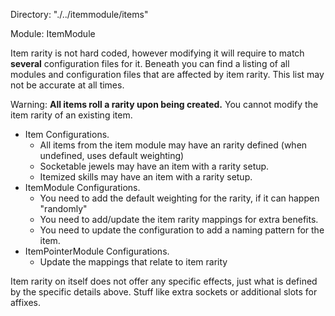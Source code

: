 Directory: "./../itemmodule/items"

Module: ItemModule

Item rarity is not hard coded, however modifying it will require to match '''several''' configuration files for it. Beneath you can find a listing of all modules and configuration files that are affected by item rarity. This list may not be accurate at all times.

Warning: '''All items roll a rarity upon being created.''' You cannot modify the item rarity of an existing item.

* Item Configurations.  
** All items from the item module may have an rarity defined (when undefined, uses default weighting)
** Socketable jewels may have an item with a rarity setup.
** Itemized skills may have an item with a rarity setup.
* ItemModule Configurations.  
** You need to add the default weighting for the rarity, if it can happen "randomly"
** You need to add/update the item rarity mappings for extra benefits.
** You need to update the configuration to add a naming pattern for the item.
* ItemPointerModule Configurations.  
** Update the mappings that relate to item rarity

Item rarity on itself does not offer any specific effects, just what is defined by the specific details above. Stuff like extra sockets or additional slots for affixes.